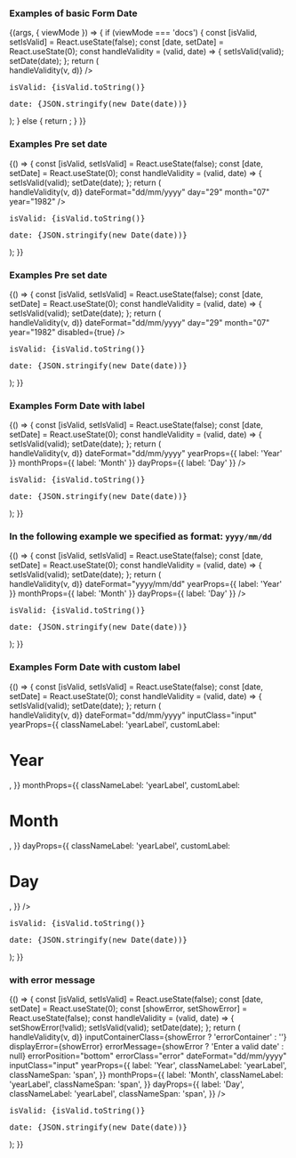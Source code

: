 
<Meta title="DCXLibrary/Form/Date" component={FormDateLive} />

### Examples of basic Form Date

<Canvas>
  <Story name="basic">
    {(args, { viewMode }) => {
      if (viewMode === 'docs') {
        const [isValid, setIsValid] = React.useState(false);
        const [date, setDate] = React.useState(0);
        const handleValidity = (valid, date) => {
          setIsValid(valid);
          setDate(date);
        };
        return (
          <div>
            <FormDate
              dateFormat="dd/mm/yyyy"
              handleValidity={(v, d) => handleValidity(v, d)}
            />
            <pre>isValid: {isValid.toString()}</pre>
            <pre>date: {JSON.stringify(new Date(date))}</pre>
          </div>
        );
      } else {
        return <FormDateLive />;
      }
    }}
  </Story>
</Canvas>

### Examples Pre set date

<Canvas>
  <Story name="pre-set-date">
    {() => {
      const [isValid, setIsValid] = React.useState(false);
      const [date, setDate] = React.useState(0);
      const handleValidity = (valid, date) => {
        setIsValid(valid);
        setDate(date);
      };
      return (
        <div>
          <FormDate
            handleValidity={(v, d) => handleValidity(v, d)}
            dateFormat="dd/mm/yyyy"
            day="29"
            month="07"
            year="1982"
          />
          <pre>isValid: {isValid.toString()}</pre>
          <pre>date: {JSON.stringify(new Date(date))}</pre>
        </div>
      );
    }}
  </Story>
</Canvas>

### Examples Pre set date

<Canvas>
  <Story name="disabled">
    {() => {
      const [isValid, setIsValid] = React.useState(false);
      const [date, setDate] = React.useState(0);
      const handleValidity = (valid, date) => {
        setIsValid(valid);
        setDate(date);
      };
      return (
        <div>
          <FormDate
            handleValidity={(v, d) => handleValidity(v, d)}
            dateFormat="dd/mm/yyyy"
            day="29"
            month="07"
            year="1982"
            disabled={true}
          />
          <pre>isValid: {isValid.toString()}</pre>
          <pre>date: {JSON.stringify(new Date(date))}</pre>
        </div>
      );
    }}
  </Story>
</Canvas>

### Examples Form Date with label

<Canvas>
  <Story name="label">
    {() => {
      const [isValid, setIsValid] = React.useState(false);
      const [date, setDate] = React.useState(0);
      const handleValidity = (valid, date) => {
        setIsValid(valid);
        setDate(date);
      };
      return (
        <div>
          <FormDate
            handleValidity={(v, d) => handleValidity(v, d)}
            dateFormat="dd/mm/yyyy"
            yearProps={{ label: 'Year' }}
            monthProps={{ label: 'Month' }}
            dayProps={{ label: 'Day' }}
          />
          <pre>isValid: {isValid.toString()}</pre>
          <pre>date: {JSON.stringify(new Date(date))}</pre>
        </div>
      );
    }}
  </Story>
</Canvas>

### In the following example we specified as format: `yyyy/mm/dd`

<Canvas>
  <Story name="custom-date">
    {() => {
      const [isValid, setIsValid] = React.useState(false);
      const [date, setDate] = React.useState(0);
      const handleValidity = (valid, date) => {
        setIsValid(valid);
        setDate(date);
      };
      return (
        <div>
          <FormDate
            handleValidity={(v, d) => handleValidity(v, d)}
            dateFormat="yyyy/mm/dd"
            yearProps={{ label: 'Year' }}
            monthProps={{ label: 'Month' }}
            dayProps={{ label: 'Day' }}
          />
          <pre>isValid: {isValid.toString()}</pre>
          <pre>date: {JSON.stringify(new Date(date))}</pre>
        </div>
      );
    }}
  </Story>
</Canvas>

### Examples Form Date with custom label

<Canvas>
  <Story name="custom-label">
    {() => {
      const [isValid, setIsValid] = React.useState(false);
      const [date, setDate] = React.useState(0);
      const handleValidity = (valid, date) => {
        setIsValid(valid);
        setDate(date);
      };
      return (
        <div>
          <FormDate
            handleValidity={(v, d) => handleValidity(v, d)}
            dateFormat="dd/mm/yyyy"
            inputClass="input"
            yearProps={{
              classNameLabel: 'yearLabel',
              customLabel: <h1>Year</h1>,
            }}
            monthProps={{
              classNameLabel: 'yearLabel',
              customLabel: <h1>Month</h1>,
            }}
            dayProps={{
              classNameLabel: 'yearLabel',
              customLabel: <h1>Day</h1>,
            }}
          />
          <pre>isValid: {isValid.toString()}</pre>
          <pre>date: {JSON.stringify(new Date(date))}</pre>
        </div>
      );
    }}
  </Story>
</Canvas>

### with error message

<Canvas>
  <Story name="error">
    {() => {
      const [isValid, setIsValid] = React.useState(false);
      const [date, setDate] = React.useState(0);
      const [showError, setShowError] = React.useState(false);
      const handleValidity = (valid, date) => {
        setShowError(!valid);
        setIsValid(valid);
        setDate(date);
      };
      return (
        <div>
          <FormDate
            handleValidity={(v, d) => handleValidity(v, d)}
            inputContainerClass={showError ? 'errorContainer' : ''}
            displayError={showError}
            errorMessage={showError ? 'Enter a valid date' : null}
            errorPosition="bottom"
            errorClass="error"
            dateFormat="dd/mm/yyyy"
            inputClass="input"
            yearProps={{
              label: 'Year',
              classNameLabel: 'yearLabel',
              classNameSpan: 'span',
            }}
            monthProps={{
              label: 'Month',
              classNameLabel: 'yearLabel',
              classNameSpan: 'span',
            }}
            dayProps={{
              label: 'Day',
              classNameLabel: 'yearLabel',
              classNameSpan: 'span',
            }}
          />
          <pre>isValid: {isValid.toString()}</pre>
          <pre>date: {JSON.stringify(new Date(date))}</pre>
        </div>
      );
    }}
  </Story>
</Canvas>

<Props of={FormDate} />
